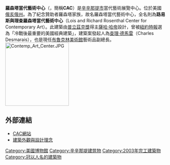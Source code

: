 {{Unreferenced|time=2021-04-03T01:21:45+00:00}}
'''羅森塔當代藝術中心'''（{{lang-en|Contemporary Arts Center}}，簡稱'''CAC'''）是[[辛辛那提市|辛辛那提市]]當代藝術展覽中心。位於美國[[俄亥俄州|俄亥俄州]]。為了紀念贊助者羅森塔家族，故名羅森塔當代藝術中心，全名則為'''路易斯與理查羅森塔當代藝術中心'''（Lois and Richard Rosenthal Center for Contemporary Art）。此建築由[[普立茲克獎|普立茲克獎]]得主[[薩哈·哈帝|薩哈·哈帝]]設計，曾被[[紐約時報|紐約時報]]選為「冷戰後最重要的美國經典建築」，建築案發起人為[[查理·德馬雷|查理·德馬雷]]（Charles Desmarais），也是現任[[布魯克林美術館|布魯克林美術館]]藝術品副總長。
[[File:Contemp_Art_Center.JPG|200px]]

==外部連結==
{{commonscat}}
*[http://www.contemporaryartscenter.org/ CAC網站] {{Wayback|url=http://www.contemporaryartscenter.org/ |date=20210426045008 }}
*[http://www.archinform.net/projekte/9805.htm 建築外觀與設計理念] {{Wayback|url=http://www.archinform.net/projekte/9805.htm |date=20031104145357 }}

{{coord|display=title}}
{{normdaten}}
[[Category:美國博物館|Category:美國博物館]]
[[Category:辛辛那堤建筑物|Category:辛辛那堤建筑物]]
[[Category:2003年完工建築物|Category:2003年完工建築物]]
[[Category:冠以人名的建築物|Category:冠以人名的建築物]]
{{ohio-stub}}